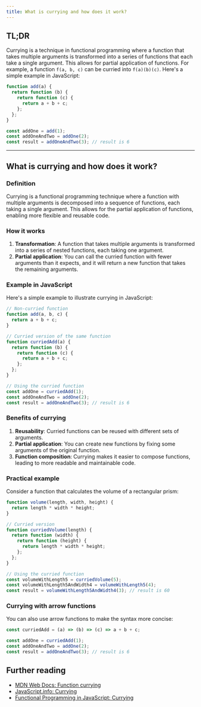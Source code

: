 ```yaml
---
title: What is currying and how does it work?
---
```


## TL;DR

Currying is a technique in functional programming where a function that takes multiple arguments is transformed into a series of functions that each take a single argument. This allows for partial application of functions. For example, a function `f(a, b, c)` can be curried into `f(a)(b)(c)`. Here's a simple example in JavaScript:

```js
function add(a) {
  return function (b) {
    return function (c) {
      return a + b + c;
    };
  };
}

const addOne = add(1);
const addOneAndTwo = addOne(2);
const result = addOneAndTwo(3); // result is 6
```

---

## What is currying and how does it work?

### Definition

Currying is a functional programming technique where a function with multiple arguments is decomposed into a sequence of functions, each taking a single argument. This allows for the partial application of functions, enabling more flexible and reusable code.

### How it works

1. **Transformation**: A function that takes multiple arguments is transformed into a series of nested functions, each taking one argument.
2. **Partial application**: You can call the curried function with fewer arguments than it expects, and it will return a new function that takes the remaining arguments.

### Example in JavaScript

Here's a simple example to illustrate currying in JavaScript:

```js
// Non-curried function
function add(a, b, c) {
  return a + b + c;
}

// Curried version of the same function
function curriedAdd(a) {
  return function (b) {
    return function (c) {
      return a + b + c;
    };
  };
}

// Using the curried function
const addOne = curriedAdd(1);
const addOneAndTwo = addOne(2);
const result = addOneAndTwo(3); // result is 6
```

### Benefits of currying

1. **Reusability**: Curried functions can be reused with different sets of arguments.
2. **Partial application**: You can create new functions by fixing some arguments of the original function.
3. **Function composition**: Currying makes it easier to compose functions, leading to more readable and maintainable code.

### Practical example

Consider a function that calculates the volume of a rectangular prism:

```js
function volume(length, width, height) {
  return length * width * height;
}

// Curried version
function curriedVolume(length) {
  return function (width) {
    return function (height) {
      return length * width * height;
    };
  };
}

// Using the curried function
const volumeWithLength5 = curriedVolume(5);
const volumeWithLength5AndWidth4 = volumeWithLength5(4);
const result = volumeWithLength5AndWidth4(3); // result is 60
```

### Currying with arrow functions

You can also use arrow functions to make the syntax more concise:

```js
const curriedAdd = (a) => (b) => (c) => a + b + c;

const addOne = curriedAdd(1);
const addOneAndTwo = addOne(2);
const result = addOneAndTwo(3); // result is 6
```

## Further reading

- [MDN Web Docs: Function currying](https://developer.mozilla.org/en-US/docs/Glossary/Currying)
- [JavaScript.info: Currying](https://javascript.info/currying)
- [Functional Programming in JavaScript: Currying](https://www.sitepoint.com/currying-in-functional-javascript/)
